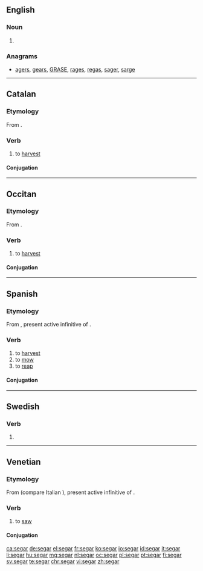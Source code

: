 ==English==

===Noun===
{{en-noun}}

# {{obsolete form of|cigar}}

===Anagrams===
* [[agers#English|agers]], [[gears#English|gears]], [[GRASE#English|GRASE]], [[rages#English|rages]], [[regas#English|regas]], [[sager#English|sager]], [[sarge#English|sarge]]

----

==Catalan==

===Etymology===
From {{etyl|la|ca}} {{term/t|la|secō}}.

===Verb===
{{ca-verb}}

# to [[harvest]]

====Conjugation====
{{ca-conj-ar|seg}}

----

==Occitan==

===Etymology===
From {{etyl|la|oc}} {{term/t|la|secō}}.

===Verb===
{{oc-verb|seg|ar}}

# to [[harvest]]

====Conjugation====
{{rfinfl|oc|verb}}

----

==Spanish==

===Etymology===
From {{etyl|la|es}} {{term|secāre|lang=la}}, present active infinitive of {{term|secō|lang=la}}.

===Verb===
{{es-verb|seg|ar|pres=siego|pret=segué}}

# to [[harvest]]
# to [[mow]]
# to [[reap]]

====Conjugation====
{{es-conj-gar (e-ie)|s|}}

----

==Swedish==

===Verb===
{{head|sv|verb form}}

# {{sv-verb-form-pre|sega}}

----

==Venetian==

===Etymology===
From {{etyl|la|vec}} {{term/t|la|secāre}} (compare Italian {{term/t|it|segare}}), present active infinitive of {{term/t|la|secō}}.

===Verb===
{{head|vec|verb}}

# {{label|vec|transitive}} to [[saw]]

====Conjugation====
{{vec-conj-car|seg|aver}}

[[ca:segar]]
[[de:segar]]
[[el:segar]]
[[fr:segar]]
[[ko:segar]]
[[io:segar]]
[[id:segar]]
[[it:segar]]
[[li:segar]]
[[hu:segar]]
[[mg:segar]]
[[nl:segar]]
[[oc:segar]]
[[pl:segar]]
[[pt:segar]]
[[fi:segar]]
[[sv:segar]]
[[te:segar]]
[[chr:segar]]
[[vi:segar]]
[[zh:segar]]